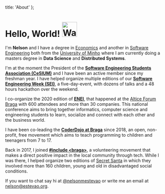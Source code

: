 

  title: 'About'
};

# Hello, World! <Image src="/img/wave.gif" alt="Waving" width="48" height="48" />

I'm **Nelson** and I have a degree in [Economics](https://www.eeg.uminho.pt/pt/estudar/Licenciaturas/Paginas/economia.aspx) and another in [Software Engineering](https://miei.di.uminho.pt/plano_estudos.html) both from the [University of Minho](https://www.uminho.pt) where I am currently doing a masters degree in **Data Science** and **Distributed Systems**.

I'm at the moment the President of the **[Software Engineering Students Association (CeSIUM)](https://cesium.di.uminho.pt)** and I have been an active member since my freshman year. I have helped organize multiple editions of our **[Software Engineering Week (SEI)](https://seium.org)**, a five-day-event, with dozens of talks and a 48 hours hackathon over the weekend.

I co-organize the 2020 edition of **[ENEI](https://2020.enei.pt)**, that happened at the [Altice Forum Braga](https://forumbraga.com/) with 600 attendees and more than 30 companies. This national conference aims to bring together informatics, computer science and engineering students to learn, socialize and connect with each other and the business world.

I have been co-leading the **[CoderDojo at Braga](https://www.instagram.com/coderdojobraga/)** since 2018, an open, non-profit, free movement which aims to teach programming to children and teenagers from 7 to 17.

Back in 2017, I joined **[#include &lt;braga&gt;](https://www.instagram.com/includebraga/)**, a volunteering movement that makes a direct positive impact in the local community through tech. While I was there, I helped organize two editions of [Secret Santa](https://include-secret-santa.herokuapp.com/) in which they involved more than 160 children, young and old in disadvantaged social conditions.

If you want to chat say hi at [@nelsonmestevao](https://twitter.com/nelsonmestevao) or write me an email at [nelson@estevao.org](mailto:nelson@estevao.org).

